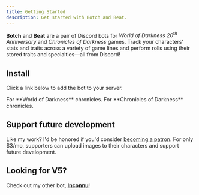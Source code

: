```yaml
---
title: Getting Started
description: Get started with Botch and Beat.
---
```



**Botch** and **Beat** are a pair of Discord bots for *World of Darkness 20<sup>th</sup> Anniversary* and *Chronicles of Darkness* games. Track your characters' stats and traits across a variety of game lines and perform rolls using their stored traits and specialties—all from Discord!

## Install

Click a link below to add the bot to your server.

<CardGrid>
	<Card title="Botch">
		For **World of Darkness** chronicles.
	</Card>
	<Card title="Beat">
		For **Chronicles of Darkness** chronicles.
	</Card>
</CardGrid>

## Support future development

Like my work? I'd be honored if you'd consider [becoming a patron](https://www.patreon.com/c/tiltowait). For only $3/mo, supporters can upload images to their characters and support future development.

## Looking for V5?

Check out my other bot, **[Inconnu](https://docs.inconnu.app)**!
